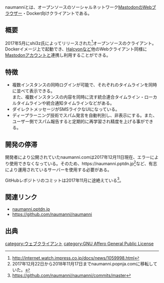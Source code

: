 {{Infobox software
| Name = <ruby>naumanni<rt>ナウマン</rt></ruby>
| Image = [[ファイル:Naumanni.png|300px|Naumanni]]
| Developer = shi3z
| SourceCode = [https://github.com/naumanni/naumanni/ GitHub]
| Platform = Webブラウザー/Docker
| ProgrammingLanguage = JavaScript, Python
| Launch = 2017年5月17日
| License = [[GNU Affero General Public License]]
<!-- | Web = https://naumanni.com -->
}}naumanniとは、オープンソースのソーシャルネットワーク[[Mastodon]]のWebブラウザー・Docker向けクライアントである。

== 概要 ==
2017年5月にshi3z氏によってリリースされた<ref>http://internet.watch.impress.co.jp/docs/news/1059998.html</ref>オープンソースのクライアント。Dockerイメージ上で起動でき、[[Halcyon]]など他のWebクライアント同様に[[Mastodon]]アカウントと連携し利用することができる。

== 特徴 ==

*複数インスタンスの同時ログインが可能で、それぞれのタイムラインを同時に並べて表示できる。<br />また、複数インスタンスの内容を同時に流す統合連合タイムライン・ローカルタイムラインや統合通知タイムラインなどがある。
*ダイレクトメッセージがSMSライクなUIになっている。
*ディープラーニング技術でスパム発言を自動判別し、非表示にする。また、ユーザー側でスパム報告すると定期的に再学習され精度を上げる事ができる。

==開発の停滞==
開発者により公開されていたnaumanni.comは2017年12月11日現在、エラーにより使用できなくなっている。そのため、https://naumanni.pptdn.jp<ref>2017年12月22日から2018年11月17日までnaumanni.popnja.comに移転していた。</ref>など、有志により運用されているサーバーを使用する必要がある。

GitHubレポジトリのコミットは2017年11月に途絶えている<ref>https://github.com/naumanni/naumanni/commits/master</ref>。

== 関連リンク ==
* [https://naumanni.pptdn.jp naumanni.pptdn.jp]
* https://github.com/naumanni/naumanni

== 出典 ==
<references/>

[[category:ウェブクライアント]]
[[category:GNU Affero General Public License]]
{{DEFAULTSORT:naumanni}}